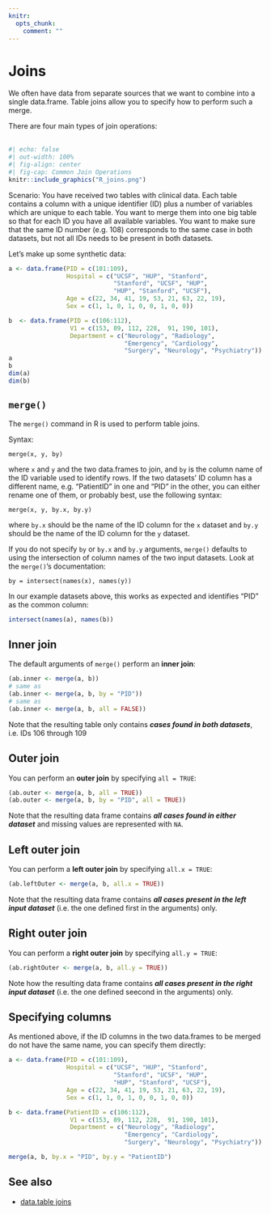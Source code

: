 ```yaml
---
knitr:
  opts_chunk:
    comment: ""
---
```

# Joins {#sec-dfjoins}

We often have data from separate sources that we want to combine into a single 
data.frame. Table joins allow you to specify how to perform such a merge.
<br>

There are four main types of join operations:
<br><br>

```r
#| echo: false
#| out-width: 100%
#| fig-align: center
#| fig-cap: Common Join Operations
knitr::include_graphics("R_joins.png")
```

Scenario: You have received two tables with clinical data. Each table contains a column with a unique identifier (ID) plus a number of variables which are unique to each table. You want to merge them into one big table so that for each ID you have all available variables. You want to make sure that the same ID number (e.g. 108) corresponds to the same case in both datasets, but not all IDs needs to be present in both datasets.

Let's make up some synthetic data:

```r
a <- data.frame(PID = c(101:109),
                Hospital = c("UCSF", "HUP", "Stanford",
                             "Stanford", "UCSF", "HUP", 
                             "HUP", "Stanford", "UCSF"),
                Age = c(22, 34, 41, 19, 53, 21, 63, 22, 19),
                Sex = c(1, 1, 0, 1, 0, 0, 1, 0, 0))

b  <- data.frame(PID = c(106:112),
                 V1 = c(153, 89, 112, 228,  91, 190, 101),
                 Department = c("Neurology", "Radiology",
                                "Emergency", "Cardiology",
                                "Surgery", "Neurology", "Psychiatry"))
a
b
dim(a)
dim(b)
```

## `merge()`

The `merge()` command in R is used to perform table joins.

Syntax: 

`merge(x, y, by)`

where `x` and `y` and the two data.frames to join, and `by` is the column name of the ID variable used to identify rows. If the two datasets' ID column has a different name, e.g. "PatientID" in one and "PID" in the other, you can either rename one of them,
or probably best, use the following syntax:

`merge(x, y, by.x, by.y)`

where `by.x` should be the name of the ID column for the `x` dataset and `by.y` should be the name
of the ID column for the `y` dataset.

If you do not specify `by` or `by.x` and `by.y` arguments, `merge()` defaults to using the intersection of column names of the two input datasets. Look at the `merge()`'s documentation:

`by = intersect(names(x), names(y))`

In our example datasets above, this works as expected and identifies "PID" as the common column:

```r
intersect(names(a), names(b))
```

## Inner join

The default arguments of `merge()` perform an **inner join**:

```r
(ab.inner <- merge(a, b))
# same as
(ab.inner <- merge(a, b, by = "PID"))
# same as
(ab.inner <- merge(a, b, all = FALSE))
```

Note that the resulting table only contains ***cases found in both datasets***, i.e. IDs 106 through 109

## Outer join

You can perform an **outer join** by specifying `all = TRUE`:

```r
(ab.outer <- merge(a, b, all = TRUE))
(ab.outer <- merge(a, b, by = "PID", all = TRUE))
```

Note that the resulting data frame contains ***all cases found in either dataset*** and missing values are represented with `NA`.

## Left outer join

You can perform a **left outer join** by specifying `all.x = TRUE`:

```r
(ab.leftOuter <- merge(a, b, all.x = TRUE))
```

Note that the resulting data frame contains ***all cases present in the left input dataset*** (i.e. the one defined first in the arguments) only. 

## Right outer join

You can perform a **right outer join** by specifying `all.y = TRUE`:

```r
(ab.rightOuter <- merge(a, b, all.y = TRUE))
```

Note how the resulting data frame contains ***all cases present in the right input dataset*** (i.e. the one defined seecond in the arguments) only.

## Specifying columns 

As mentioned above, if the ID columns in the two data.frames to be merged do not have the same name, you can specify them directly:

```r
a <- data.frame(PID = c(101:109),
                Hospital = c("UCSF", "HUP", "Stanford",
                             "Stanford", "UCSF", "HUP", 
                             "HUP", "Stanford", "UCSF"),
                Age = c(22, 34, 41, 19, 53, 21, 63, 22, 19),
                Sex = c(1, 1, 0, 1, 0, 0, 1, 0, 0))

b <- data.frame(PatientID = c(106:112),
                 V1 = c(153, 89, 112, 228,  91, 190, 101),
                 Department = c("Neurology", "Radiology",
                                "Emergency", "Cardiology",
                                "Surgery", "Neurology", "Psychiatry"))
```

```r
merge(a, b, by.x = "PID", by.y = "PatientID")
```

## See also

- [data.table joins](#sec-dtmerge)
